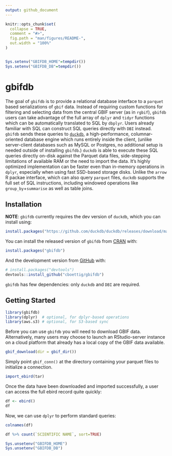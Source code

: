 ```yaml
---
output: github_document
---
```


<!-- README.md is generated from README.Rmd. Please edit that file -->

```r
knitr::opts_chunk$set(
  collapse = TRUE,
  comment = "#>",
  fig.path = "man/figures/README-",
  out.width = "100%"
)


Sys.setenv("GBIFDB_HOME"=tempdir())
Sys.setenv("GBIFDB_DB"=tempdir())

```

# gbifdb

<!-- badges: start -->
<!-- badges: end -->

The goal of `gbifdb` is to provide a relational database interface to a `parquet` based serializations of `gbif` data. 
Instead of requiring custom functions for filtering and selecting data from the central GBIF server (as in `rgbif`), `gbifdb` users can take advantage of the full array of `dplyr` and `tidyr` functions which can be automatically translated to SQL by `dbplyr`.
Users already familiar with SQL can construct SQL queries directly with `DBI` instead. 
`gbifdb` sends these queries to [`duckdb`](https://duckdb.org), a high-performance, columnar-oriented database engine which runs entirely inside the client,
(unlike server-client databases such as MySQL or Postgres, no additional setup is needed outside of installing `gbifdb`.)
`duckdb` is able to execute these SQL queries directly on-disk against the Parquet data files, side-stepping limitations of available RAM or the need to import the data. 
It's highly optimized implementation can be faster even than in-memory operations in `dplyr`, especially when using fast SSD-based storage disks.
Unlike the `arrow` R packae interface, which can also query `parquet` files, `duckdb` supports the full set of SQL instructions, including windowed operations like `group_by`+`summarise` as well as table joins.


## Installation

**NOTE**: `gbifdb` currently requires the dev version of `duckdb`, which you can install using:

```r
install.packages("https://github.com/duckdb/duckdb/releases/download/master-builds/duckdb_r_src.tar.gz", repos = NULL)
```


You can install the released version of `gbifdb` from [CRAN](https://CRAN.R-project.org) with:

``` r
install.packages("gbifdb")
```

And the development version from [GitHub](https://github.com/) with:

``` r
# install.packages("devtools")
devtools::install_github("cboettig/gbifdb")
```

`gbifdb` has few dependencies: only `duckdb` and `DBI` are required.  

## Getting Started

```r
library(gbifdb)
library(dplyr)  # optional, for dplyr-based operations
library(aws.s3) # optional, for S3-based sync
```

Before you can use `gbifdb` you will need to download GBIF data.
Alternatively, many users may choose to launch an RStudio-server instance on a cloud platform that already has a local copy of the GBIF data available. 


```r
gbif_download(dir = gbif_dir())
```

Simply point `gbif_conn()` at the directory containing your parquet files to initialize a connection.

```r
import_ebird(tar)
```


Once the data have been downloaded and imported successfully, a user can access the full ebird record quite quickly:

```r
df <- ebird()
df
```

Now, we can use `dplyr` to perform standard queries:

```r
colnames(df)
```

```r
df %>% count(`SCIENTIFIC NAME`, sort=TRUE)
```



```r
Sys.unsetenv("GBIFDB_HOME")
Sys.unsetenv("GBIFDB_DB")

```


